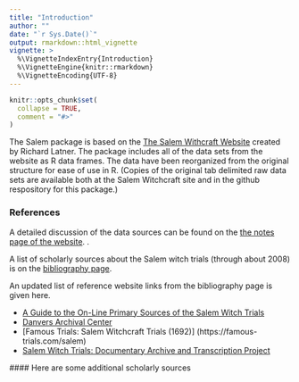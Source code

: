 ```yaml
---
title: "Introduction"
author: ""
date: "`r Sys.Date()`"
output: rmarkdown::html_vignette
vignette: >
  %\VignetteIndexEntry{Introduction}
  %\VignetteEngine{knitr::rmarkdown}
  %\VignetteEncoding{UTF-8}
---
```


```r
knitr::opts_chunk$set(
  collapse = TRUE,
  comment = "#>"
)
```

The Salem package is based on the 
[The Salem Withcraft Website](https://www.tulane.edu/~salem/) created by
Richard Latner.  The package includes all of the data sets from the website
as R data frames.  The data have been reorganized from the original structure
for ease of use in R.  (Copies of the original tab delimited raw data sets
are available both at the Salem Witchcraft site and in the github respository
for this package.)  



### References

A detailed discussion of the data sources can be found on the
[ the notes page of the website](https://www.tulane.edu/~salem/Notes.html).
.

A list of scholarly sources about the Salem witch trials (through about 2008)
is on the [bibliography page](https://www.tulane.edu/~salem/Bibliography.html).

An updated list of reference website links from the bibliography page 
is given here.

 - [A Guide to the On-Line Primary Sources of the Salem Witch Trials](http://www.17thc.us/primarysources/)
 - [Danvers Archival Center](https://www.danverslibrary.org/archive/welcome-to-the-danvers-archival-center-website/)
 - [Famous Trials: Salem Witchcraft Trials (1692)] (https://famous-trials.com/salem)
 - [Salem Witch Trials: Documentary Archive and Transcription Project](http://salem.lib.virginia.edu/home.html)
 
 
 #### Here are some additional scholarly sources
 
 
 